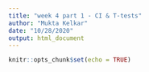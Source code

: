 ```yaml
---
title: "week 4 part 1 - CI & T-tests"
author: "Mukta Kelkar"
date: "10/28/2020"
output: html_document
---
```


```r
knitr::opts_chunk$set(echo = TRUE)
```